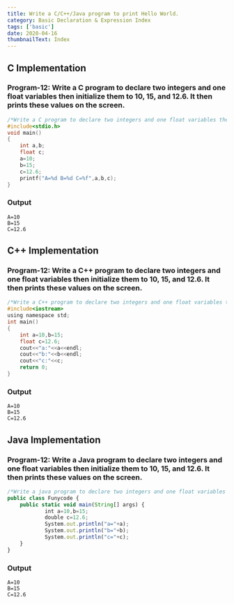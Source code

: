 ```yaml
---
title: Write a C/C++/Java program to print Hello World.
category: Basic Declaration & Expression Index
tags: ['basic']
date: 2020-04-16
thumbnailText: Index
---
```

## C Implementation
### Program-12: Write a C program to declare two integers and one float variables then initialize them to 10, 15, and 12.6. It then prints these values on the screen.
```c
/*Write a C program to declare two integers and one float variables then initialize them to 10, 15, and 12.6. It then prints these values on the screen.*/
#include<stdio.h>
void main()
{
    int a,b;
    float c;
    a=10;
    b=15;
    c=12.6;
    printf("A=%d B=%d C=%f",a,b,c);
}
```
### Output
```
A=10
B=15
C=12.6
```
## C++ Implementation
### Program-12: Write a C++ program to declare two integers and one float variables then initialize them to 10, 15, and 12.6. It then prints these values on the screen.
```c
/*Write a C++ program to declare two integers and one float variables then initialize them to 10, 15, and 12.6. It then prints these values on the screen.*/
#include<iostream>
using namespace std;
int main()
{
    int a=10,b=15;
    float c=12.6;
    cout<<"a:"<<a<<endl;
    cout<<"b:"<<b<<endl;
    cout<<"c:"<<c;
    return 0;
}
```
### Output
```
A=10
B=15
C=12.6
```
## Java Implementation
### Program-12: Write a Java program to declare two integers and one float variables then initialize them to 10, 15, and 12.6. It then prints these values on the screen.
```js
/*Write a java program to declare two integers and one float variables then initialize them to 10, 15, and 12.6. It then prints these values on the screen.*/
public class Funycode {
    public static void main(String[] args) {
            int a=10,b=15;
            double c=12.6;
            System.out.println("a="+a);
            System.out.println("b="+b);
            System.out.println("c="+c);
    }
}
```
### Output
```
A=10
B=15
C=12.6
```

